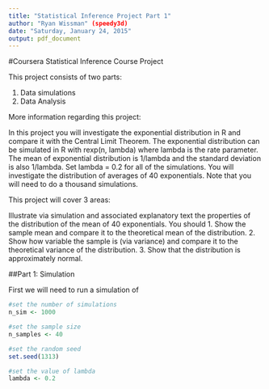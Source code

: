 ```yaml
---
title: "Statistical Inference Project Part 1"
author: "Ryan Wissman" (speedy3d)
date: "Saturday, January 24, 2015"
output: pdf_document
---
```


#Coursera Statistical Inference Course Project

This project consists of two parts:

1) Data simulations
2) Data Analysis

More information regarding this project:

In this project you will investigate the exponential distribution in R and compare it with the Central Limit Theorem. The exponential distribution can be simulated in R with rexp(n, lambda) where lambda is the rate parameter. The mean of exponential distribution is 1/lambda and the standard deviation is also 1/lambda. Set lambda = 0.2 for all of the simulations. You will investigate the distribution of averages of 40 exponentials. Note that you will need to do a thousand simulations.

This project will cover 3 areas:

Illustrate via simulation and associated explanatory text the properties of the distribution of the mean of 40 exponentials.  You should
1. Show the sample mean and compare it to the theoretical mean of the distribution.
2. Show how variable the sample is (via variance) and compare it to the theoretical variance of the distribution.
3. Show that the distribution is approximately normal.


##Part 1: Simulation

First we will need to run a simulation of 

```r
#set the number of simulations
n_sim <- 1000

#set the sample size
n_samples <- 40

#set the random seed
set.seed(1313)

#set the value of lambda
lambda <- 0.2

```
